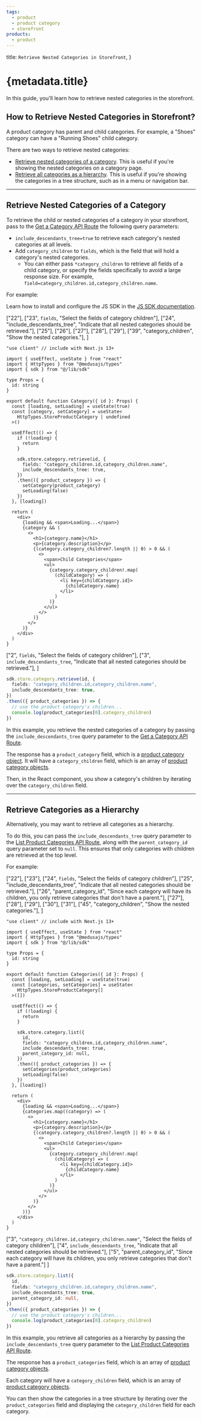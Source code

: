 ```yaml
---
tags:
  - product
  - product category
  - storefront
products:
  - product
---
```



  title: `Retrieve Nested Categories in Storefront`,
}

# {metadata.title}

In this guide, you'll learn how to retrieve nested categories in the storefront.

## How to Retrieve Nested Categories in Storefront?

A product category has parent and child categories. For example, a "Shoes" category can have a "Running Shoes" child category.

There are two ways to retrieve nested categories:

- [Retrieve nested categories of a category](#retrieve-nested-categories-of-a-category). This is useful if you're showing the nested categories on a category page.
- [Retrieve all categories as a hierarchy](#retrieve-categories-as-a-hierarchy). This is useful if you're showing the categories in a tree structure, such as in a menu or navigation bar.

---

## Retrieve Nested Categories of a Category

To retrieve the child or nested categories of a category in your storefront, pass to the [Get a Category API Route](!api!/store#product-categories_getproductcategoriesid) the following query parameters:

- `include_descendants_tree=true` to retrieve each category's nested categories at all levels.
- Add `category_children` to `fields`, which is the field that will hold a category's nested categories.
    - You can either pass `*category_children` to retrieve all fields of a child category, or specify the fields specifically to avoid a large response size. For example, `field=category_children.id,category_children.name`.

For example:

<Note title="Tip">

Learn how to install and configure the JS SDK in the [JS SDK documentation](../../../../js-sdk/page.mdx).

</Note>

<CodeTabs group="store-request">
  <CodeTab label="React" value="react">

  ["22"], ["23", `fields`, "Select the fields of category children"],
  ["24", "include_descendants_tree", "Indicate that all nested categories should be retrieved."],
  ["25"], ["26"], ["27"], ["28"], ["29"],
  ["39", "category_children", "Show the nested categories."],
]

  ```tsx highlights={highlights}
  "use client" // include with Next.js 13+

  import { useEffect, useState } from "react"
  import { HttpTypes } from "@medusajs/types"
  import { sdk } from "@/lib/sdk"

  type Props = {
    id: string
  }

  export default function Category({ id }: Props) {
    const [loading, setLoading] = useState(true)
    const [category, setCategory] = useState<
      HttpTypes.StoreProductCategory | undefined
    >()

    useEffect(() => {
      if (!loading) {
        return 
      }

      sdk.store.category.retrieve(id, {
        fields: "category_children.id,category_children.name",
        include_descendants_tree: true,
      })
      .then(({ product_category }) => {
        setCategory(product_category)
        setLoading(false)
      })
    }, [loading])

    return (
      <div>
        {loading && <span>Loading...</span>}
        {category && (
          <>
            <h1>{category.name}</h1>
            <p>{category.description}</p>
            {(category.category_children?.length || 0) > 0 && (
              <>
                <span>Child Categories</span>
                <ul>
                  {category.category_children!.map(
                    (childCategory) => (
                      <li key={childCategory.id}>
                        {childCategory.name}
                      </li>
                    )
                  )}
                </ul>
              </>
            )}
          </>
        )}
      </div>
    )
  }
  ```

  </CodeTab>
  <CodeTab label="JS SDK" value="js-sdk">

  ["2", `fields`, "Select the fields of category children"],
  ["3", `include_descendants_tree`, "Indicate that all nested categories should be retrieved."],
]

  ```ts highlights={fetchHighlights}
  sdk.store.category.retrieve(id, {
    fields: "category_children.id,category_children.name",
    include_descendants_tree: true,
  })
  .then(({ product_categories }) => {
    // use the product category's children...
    console.log(product_categories[0].category_children)
  })
  ```

  </CodeTab>
</CodeTabs>

In this example, you retrieve the nested categories of a category by passing the `include_descendants_tree` query parameter to the [Get a Category API Route](!api!/store#product-categories_getproductcategoriesid). 

The response has a `product_category` field, which is a [product category object](!api!/store/#product-categories_productcategory_schema). It will have a `category_children` field, which is an array of [product category objects](!api!/store/#product-categories_productcategory_schema).

Then, in the React component, you show a category's children by iterating over the `category_children` field.

---

## Retrieve Categories as a Hierarchy

Alternatively, you may want to retrieve all categories as a hierarchy.

To do this, you can pass the `include_descendants_tree` query parameter to the [List Product Categories API Route](!api!/store#product-categories_getproductcategories), along with the `parent_category_id` query parameter set to `null`. This ensures that only categories with children are retrieved at the top level.

For example:

<CodeTabs group="store-request">
  <CodeTab label="React" value="react">

  ["22"], ["23"], ["24", `fields`, "Select the fields of category children"],
  ["25", "include_descendants_tree", "Indicate that all nested categories should be retrieved."],
  ["26", "parent_category_id", "Since each category will have its children, you only retrieve categories that don't have a parent."],
  ["27"], ["28"], 
  ["29"], ["30"], ["31"],
  ["45", "category_children", "Show the nested categories."],
]

  ```tsx highlights={categoriesHighlights}
  "use client" // include with Next.js 13+

  import { useEffect, useState } from "react"
  import { HttpTypes } from "@medusajs/types"
  import { sdk } from "@/lib/sdk"

  type Props = {
    id: string
  }

  export default function Categories({ id }: Props) {
    const [loading, setLoading] = useState(true)
    const [categories, setCategories] = useState<
      HttpTypes.StoreProductCategory[]
    >([])

    useEffect(() => {
      if (!loading) {
        return 
      }

      sdk.store.category.list({
        id,
        fields: "category_children.id,category_children.name",
        include_descendants_tree: true,
        parent_category_id: null,
      })
      .then(({ product_categories }) => {
        setCategories(product_categories)
        setLoading(false)
      })
    }, [loading])

    return (
      <div>
        {loading && <span>Loading...</span>}
        {categories.map((category) => (
          <>
            <h1>{category.name}</h1>
            <p>{category.description}</p>
            {(category.category_children?.length || 0) > 0 && (
              <>
                <span>Child Categories</span>
                <ul>
                  {category.category_children!.map(
                    (childCategory) => (
                      <li key={childCategory.id}>
                        {childCategory.name}
                      </li>
                    )
                  )}
                </ul>
              </>
            )}
          </>
        ))}
      </div>
    )
  }
  ```

  </CodeTab>
  <CodeTab label="JS SDK" value="js-sdk">

  ["3", `"category_children.id,category_children.name"`, "Select the fields of category children"],
  ["4", `include_descendants_tree`, "Indicate that all nested categories should be retrieved."],
  ["5", "parent_category_id", "Since each category will have its children, you only retrieve categories that don't have a parent."]
]

  ```ts highlights={categoriesFetchHighlights}
  sdk.store.category.list({
    id,
    fields: "category_children.id,category_children.name",
    include_descendants_tree: true,
    parent_category_id: null,
  })
  .then(({ product_categories }) => {
    // use the product category's children...
    console.log(product_categories[0].category_children)
  })
  ```

  </CodeTab>
</CodeTabs>

In this example, you retrieve all categories as a hierarchy by passing the `include_descendants_tree` query parameter to the [List Product Categories API Route](!api!/store#product-categories_getproductcategories).

The response has a `product_categories` field, which is an array of [product category objects](!api!/store/#product-categories_productcategory_schema).

Each category will have a `category_children` field, which is an array of [product category objects](!api!/store/#product-categories_productcategory_schema).

You can then show the categories in a tree structure by iterating over the `product_categories` field and displaying the `category_children` field for each category.
